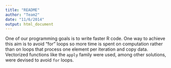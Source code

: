 ```yaml
---
title: "README"
author: "Team2"
date: "11/6/2014"
output: html_document
---
```


One of our programming goals is to write faster R code. One way to achieve this aim is to avoid "for" loops so more time is spent on computation rather than on loops that process one element per iteration and copy data. Vectorized functions like the `apply` family were used, among other solutions, were devised to avoid `for` loops.